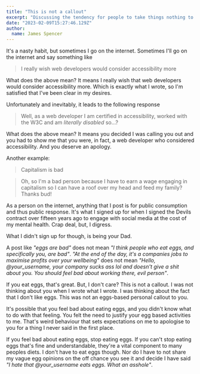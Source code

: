 ```yaml
---
title: "This is not a callout"
excerpt: "Discussing the tendency for people to take things nothing to do with them, as a personal attack."
date: "2023-02-09T15:27:46.129Z"
author:
  name: James Spencer
---
```


It's a nasty habit, but sometimes I go on the internet. Sometimes I'll go on the internet and say something like

> I really wish web developers would consider accessibility more

What does the above mean? It means I really wish that web developers would consider accessibility more. Which is exactly what I wrote, so I'm satisfied that I've been clear in my desires.

Unfortunately and inevitably, it leads to the following response

> Well, as a web developer I am certified in accessibility, worked with the W3C and am _literally disabled_ so...?

What does the above mean? It means you decided I was calling you out and you had to show me that you were, in fact, a web developer who considered accessibility. And you deserve an apology.

Another example:

> Capitalism is bad

> Oh, so I'm a bad person because I have to earn a wage engaging in capitalism so I can have a roof over my head and feed my family? Thanks bud!

As a person on the internet, anything that I post is for public consumption and thus public response. It's what I signed up for when I signed the Devils contract over fifteen years ago to engage with social media at the cost of my mental health. Crap deal, but, I digress.

What I didn't sign up for though, is being your Dad.

A post like _"eggs are bad"_ does not mean _"I think people who eat eggs, and specifically you, are bad"_. _"At the end of the day, it's a companies jobs to maximise profits over your wellbeing"_ does not mean _"Hello, @your_username, your company sucks ass lol and doesn't give a shit about you. You should feel bad about working there, evil person"_.

If you eat eggs, that's great. But, I don't care? This is not a callout. I was not thinking about you when I wrote what I wrote. I was thinking about the fact that I don't like eggs. This was not an eggs-based personal callout to you.

It's possible that you feel bad about eating eggs, and you didn't know what to do with that feeling. You felt the need to justify your egg based activities to me. That's weird behaviour that sets expectations on me to apologise to you for a thing I never said in the first place.

If you feel bad about eating eggs, stop eating eggs. If you can't stop eating eggs that's fine and understandable, they're a vital component to many peoples diets. I don't have to eat eggs though. Nor do I have to not share my vague egg opinions on the off chance you see it and decide I have said _"I hate that @your_username eats eggs. What an asshole"_.
